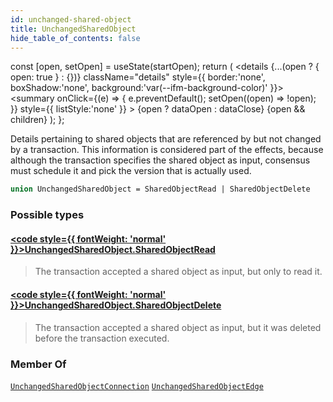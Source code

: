 ```yaml
---
id: unchanged-shared-object
title: UnchangedSharedObject
hide_table_of_contents: false
---
```









  const [open, setOpen] = useState(startOpen);
  return (
    <details {...(open ? { open: true } : {})} className="details" style={{ border:'none', boxShadow:'none', background:'var(--ifm-background-color)' }}>
      <summary
        onClick={(e) => {
          e.preventDefault();
          setOpen((open) => !open);
        }}
        style={{ listStyle:'none' }}
      >
      {open ? dataOpen : dataClose}
      </summary>
      {open && children}
    </details>
  );
};








Details pertaining to shared objects that are referenced by but not changed by a transaction.
This information is considered part of the effects, because although the transaction specifies
the shared object as input, consensus must schedule it and pick the version that is actually
used.


```graphql
union UnchangedSharedObject = SharedObjectRead | SharedObjectDelete
```




### Possible types

#### [<code style={{ fontWeight: 'normal' }}>UnchangedSharedObject.<b>SharedObjectRead</b></code>](/references/sui-api/graphql/reference/objects/shared-object-read) <Badge class="badge badge--secondary" text="object"/> 
> 
> 
> The transaction accepted a shared object as input, but only to read it.
> 

#### [<code style={{ fontWeight: 'normal' }}>UnchangedSharedObject.<b>SharedObjectDelete</b></code>](/references/sui-api/graphql/reference/objects/shared-object-delete) <Badge class="badge badge--secondary" text="object"/> 
> 
> 
> The transaction accepted a shared object as input, but it was deleted before the transaction
> executed.
> 



### Member Of

[`UnchangedSharedObjectConnection`](/references/sui-api/graphql/reference/objects/unchanged-shared-object-connection)  <Badge class="badge badge--secondary" text="object"/><Bullet />[`UnchangedSharedObjectEdge`](/references/sui-api/graphql/reference/objects/unchanged-shared-object-edge)  <Badge class="badge badge--secondary" text="object"/>

